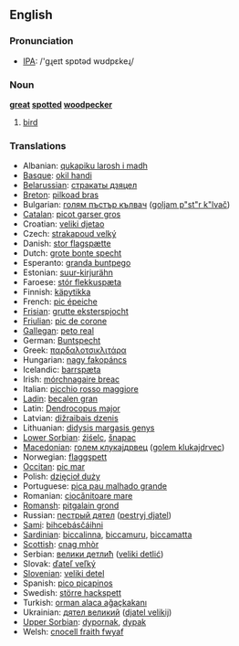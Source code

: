 ==English==

===Pronunciation===
*[[w:IPA|IPA]]: /'gɻeɪt spɒtəd wʊdpɛkeɻ/

===Noun===
'''[[great]] [[spot]]ted [[woodpecker]]'''

# [[bird]]

===Translations===
{{rfc-level|Translations at L3+ (AutoFormat would have corrected level of Translations)}}

*Albanian: [[qukapiku larosh i madh]]
*[[Basque]]: [[okil handi]]
*[[Belarussian]]: [[стракаты дзяцел]]
*[[Breton]]: [[pilkoad bras]]
*Bulgarian: [[голям пъстър кълвач]] ([[goljam p"st"r k"lvač]])
*[[Catalan]]: [[picot garser gros]]
*Croatian: [[veliki djetao]]
*Czech: [[strakapoud velký]]
*Danish: [[stor flagspætte]]
*Dutch: [[grote bonte specht]] {{m}}
*Esperanto: [[granda buntpego]]
*Estonian: [[suur-kirjurähn]]
*Faroese: [[stór flekkuspæta]]
*Finnish: [[käpytikka]]
*French: [[pic épeiche]] '' ''
*[[Frisian]]: [[grutte eksterspjocht]]
*[[Friulian]]: [[pic de corone]]
*[[Gallegan]]: [[peto real]]
*German: [[Buntspecht]] {{m}}
*Greek: [[παρδαλοτσικλιτάρα]] '' ''
*Hungarian: [[nagy fakopáncs]]
*Icelandic: [[barrspæta]]
*Irish: [[mórchnagaire breac]]
*Italian: [[picchio rosso maggiore]] '' ''
*[[Ladin]]: [[becalen gran]]
*Latin: [[Dendrocopus major]] '' ''
*Latvian: [[dižraibais dzenis]]
*Lithuanian: [[didysis margasis genys]]
*[[Lower Sorbian]]: [[źiśelc]], [[šnapac]]
*[[Macedonian]]: [[голем клукаjдрвец]] ([[golem klukajdrvec]])
*Norwegian: [[flaggspett]]
*[[Occitan]]: [[pic mar]]
*Polish: [[dzięcioł duży]] '' ''
*Portuguese: [[pica pau malhado grande]]
*Romanian: [[ciocănitoare mare]]
*[[Romansh]]: [[pitgalain grond]]
*Russian: [[пестрый дятел]] ([[pestryj djatel]]) '' ''
*[[Sami]]: [[bihcebásčáihni]]
*[[Sardinian]]: [[biccalinna]], [[biccamuru]], [[biccamatta]]
*[[Scottish]]: [[cnag mhòr]]
*Serbian: [[велики детлић]] ([[veliki detlić]])
*Slovak: [[ďateľ veľký]]
*[[Slovenian]]: [[veliki detel]]
*Spanish: [[pico picapinos]] '' ''
*Swedish: [[större hackspett]]
*Turkish: [[orman alaca ağaçkakanı]]
*Ukrainian: [[дятел великий]] ([[djatel velikij]])
*[[Upper Sorbian]]: [[dypornak]], [[dypak]]
*Welsh: [[cnocell fraith fwyaf]]